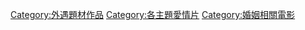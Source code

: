 [[Category:外遇題材作品|Category:外遇題材作品]]
[[Category:各主題愛情片|Category:各主題愛情片]]
[[Category:婚姻相關電影|Category:婚姻相關電影]]